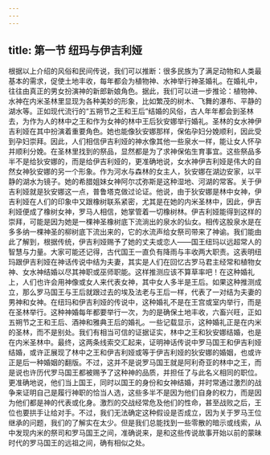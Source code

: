 ```yaml
---
---
---
```

title: 第一节 纽玛与伊吉利娅
---




根据以上介绍的风俗和民间传说，我们可以推断：很多民族为了满足动物和人类最基本的需求，促使土地丰收，每年都会为植物神、水神举行神圣婚礼。在婚礼中，往往由真正的男女扮演神的新郎新娘角色。据此，我们可以进一步推论：植物神、水神在内米圣林里显现为各种美妙的形象，比如繁茂的树木、飞舞的瀑布、平静的湖水等。正如现代流行的“五朔节之王和王后”结婚的风俗，古人年年都会到圣林去，为作为人的林中之王和作为女神的林中王后狄安娜举行婚礼。圣林的女水神伊吉利娅在其中扮演着重要角色。她也能像狄安娜那样，保佑孕妇分娩顺利，因此受到孕妇崇拜。因此，人们相信伊吉利娅的神水像其他一些泉水一样，能让女人怀孕并顺利分娩。在圣林里找到的祭品，显然都是为了求神保佑生育事宜。这些祭品多半不是给狄安娜的，而是给伊吉利娅的，更准确地说，女水神伊吉利娅是伟大的自然女神狄安娜的另一个形象。作为河水与森林的女主人，狄安娜在湖边安家，以平静的湖水为镜子。她的希腊姐妹女神阿尔忒弥斯是这种湿地、河湖的常客。关于伊吉利娅就是狄安娜这一点，普鲁塔克做过论证。他说，由于狄安娜是林中女神，伊吉利娅在人们的印象中又跟橡树联系紧密，尤其是在她的内米圣林中，因此，伊吉利娅便成了橡树女神，罗马人相信，她掌管着一切橡树林。伊吉利娅能得到这样的崇拜，可能是因为她是一棵神圣橡树底下流淌出的泉水的仙女。相传这股泉水是在多多纳一棵神圣的柳树底下流出来的，它的水流声给女祭司带来了神谕。我们能由此了解到，根据传统，伊吉利娅赐予了她的丈夫或恋人——国王纽玛以远超常人的智慧与力量。大家可能还记得，古代国王一直负有降雨与丰收两大职责。这表明纽玛跟伊吉利娅在神话传说中结为夫妻，其实是人们在回忆古罗马君主经常和植物女神、女水神结婚以尽其神职或巫师职能。这样推测应该不算草率吧！在这种婚礼上，人们也许会用神像或女人来代表女神，其中女人多半是王后。如果这种推测成立，那么罗马国王与王后就跟过去的埃及法老与王后一样，代表了一对结为夫妻的男神和女神。在纽玛和伊吉利娅的传说中，这种婚礼不是在王宫或室内举行，而是在圣林举行。这种神婚每年都要举行一次，为的是确保土地丰收，六畜兴旺，正如五朔节之王和王后、酒神和雅典王后的婚礼。一些记载显示，这种婚礼正是在内米的圣林，而不是别处。我们有相当可信的证据证实，林中之王和狄安娜结婚，也是在内米圣林中。最终，这两条线索交汇起来，证明神话传说中罗马国王和伊吉利娅结婚，或许正展现了林中之王和伊吉利娅或等于伊吉利娅的狄安娜的婚姻，也或许正是后一种婚姻的翻版。不过，这并不是说罗马国王就是阿利奇亚的林中之王，而是说也许历代罗马国王都被赐予了这种神的品质，并担任了与此名义相同的职位。更准确地说，他们当上国王，同时以国王的身份和女神结婚，并时常通过激烈的战争来证明自己是履行神职的恰当人选，这些多半不是因为他们自身的权力，而是因为他们都是神的代表或化身。激烈的交战经常危及他们的性命，甚至战败之后，王位也要拱手让给对手。不过，我们无法确定这种假设是否成立，因为关于罗马王位继承的问题，我们的了解实在太少。但是我们总能找到一些零散的暗示或线索，从中发现内米的祭司和罗马国王之间，准确说来，是和这些传说故事开始以前的蒙昧时代的罗马国王的远祖之间，确有相似之处。